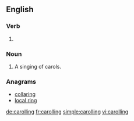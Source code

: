 ==English==

===Verb===
{{head|en}}

# {{context|British|Canada|lang=en}} {{present participle of|carol|lang=en}}

===Noun===
{{en-noun}}

# A singing of carols.

===Anagrams===
* [[collaring#English|collaring]]
* [[local ring#English|local ring]]

[[de:carolling]]
[[fr:carolling]]
[[simple:carolling]]
[[vi:carolling]]